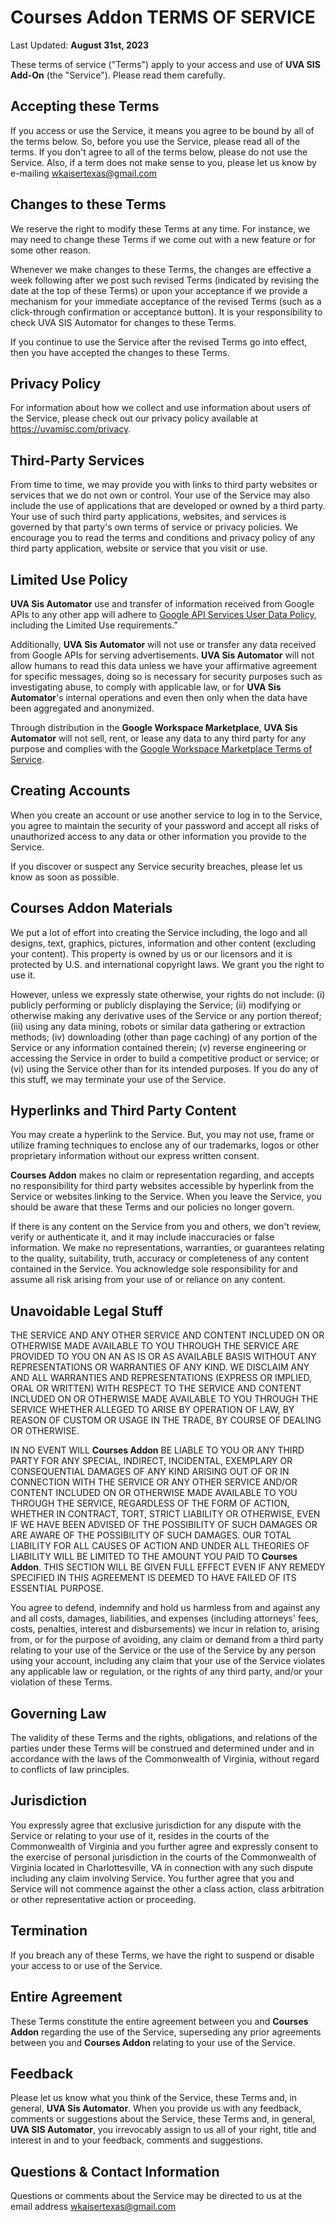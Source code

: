 # **Courses Addon** TERMS OF SERVICE

Last Updated: **August 31st, 2023**

These terms of service ("Terms") apply to your access and use of **UVA SIS Add-On** (the "Service"). Please read them carefully.

## Accepting these Terms

If you access or use the Service, it means you agree to be bound by all of the terms below. So, before you use the Service, please read all of the terms. If you don't agree to all of the terms below, please do not use the Service. Also, if a term does not make sense to you, please let us know by e-mailing wkaisertexas@gmail.com

## Changes to these Terms

We reserve the right to modify these Terms at any time. For instance, we may need to change these Terms if we come out with a new feature or for some other reason.

Whenever we make changes to these Terms, the changes are effective a week following after we post such revised Terms (indicated by revising the date at the top of these Terms) or upon your acceptance if we provide a mechanism for your immediate acceptance of the revised Terms (such as a click-through confirmation or acceptance button). It is your responsibility to check UVA SIS Automator for changes to these Terms.

If you continue to use the Service after the revised Terms go into effect, then you have accepted the changes to these Terms.

## Privacy Policy

For information about how we collect and use information about users of the Service, please check out our privacy policy available at https://uvamisc.com/privacy.

## Third-Party Services

From time to time, we may provide you with links to third party websites or services that we do not own or control. Your use of the Service may also include the use of applications that are developed or owned by a third party. Your use of such third party applications, websites, and services is governed by that party's own terms of service or privacy policies. We encourage you to read the terms and conditions and privacy policy of any third party application, website or service that you visit or use.

## Limited Use Policy
**UVA Sis Automator** use and transfer of information received from Google APIs to any other app will adhere to [Google API Services User Data Policy](https://developers.google.com/terms/api-services-user-data-policy#additional_requirements_for_specific_api_scopes), including the Limited Use requirements.”

Additionally, **UVA Sis Automator** will not use or transfer any data received from Google APIs for serving advertisements. **UVA Sis Automator** will not allow humans to read this data unless we have your affirmative agreement for specific messages, doing so is necessary for security purposes such as investigating abuse, to comply with applicable law, or for **UVA Sis Automator**'s internal operations and even then only when the data have been aggregated and anonymized.

Through distribution in the **Google Workspace Marketplace**, **UVA Sis Automator** will not sell, rent, or lease any data to any third party for any purpose and complies with the [Google Workspace Marketplace Terms of Service](https://workspace.google.com/terms/marketplace/tos.html).

## Creating Accounts

When you create an account or use another service to log in to the Service, you agree to maintain the security of your password and accept all risks of unauthorized access to any data or other information you provide to the Service.

If you discover or suspect any Service security breaches, please let us know as soon as possible.

## **Courses Addon** Materials

We put a lot of effort into creating the Service including, the logo and all designs, text, graphics, pictures, information and other content (excluding your content). This property is owned by us or our licensors and it is protected by U.S. and international copyright laws. We grant you the right to use it.

However, unless we expressly state otherwise, your rights do not include: (i) publicly performing or publicly displaying the Service; (ii) modifying or otherwise making any derivative uses of the Service or any portion thereof; (iii) using any data mining, robots or similar data gathering or extraction methods; (iv) downloading (other than page caching) of any portion of the Service or any information contained therein; (v) reverse engineering or accessing the Service in order to build a competitive product or service; or (vi) using the Service other than for its intended purposes. If you do any of this stuff, we may terminate your use of the Service.

## Hyperlinks and Third Party Content

You may create a hyperlink to the Service. But, you may not use, frame or utilize framing techniques to enclose any of our trademarks, logos or other proprietary information without our express written consent.

**Courses Addon** makes no claim or representation regarding, and accepts no responsibility for third party websites accessible by hyperlink from the Service or websites linking to the Service. When you leave the Service, you should be aware that these Terms and our policies no longer govern.

If there is any content on the Service from you and others, we don't review, verify or authenticate it, and it may include inaccuracies or false information. We make no representations, warranties, or guarantees relating to the quality, suitability, truth, accuracy or completeness of any content contained in the Service. You acknowledge sole responsibility for and assume all risk arising from your use of or reliance on any content.

## Unavoidable Legal Stuff

THE SERVICE AND ANY OTHER SERVICE AND CONTENT INCLUDED ON OR OTHERWISE MADE AVAILABLE TO YOU THROUGH THE SERVICE ARE PROVIDED TO YOU ON AN AS IS OR AS AVAILABLE BASIS WITHOUT ANY REPRESENTATIONS OR WARRANTIES OF ANY KIND. WE DISCLAIM ANY AND ALL WARRANTIES AND REPRESENTATIONS (EXPRESS OR IMPLIED, ORAL OR WRITTEN) WITH RESPECT TO THE SERVICE AND CONTENT INCLUDED ON OR OTHERWISE MADE AVAILABLE TO YOU THROUGH THE SERVICE WHETHER ALLEGED TO ARISE BY OPERATION OF LAW, BY REASON OF CUSTOM OR USAGE IN THE TRADE, BY COURSE OF DEALING OR OTHERWISE.

IN NO EVENT WILL **Courses Addon** BE LIABLE TO YOU OR ANY THIRD PARTY FOR ANY SPECIAL, INDIRECT, INCIDENTAL, EXEMPLARY OR CONSEQUENTIAL DAMAGES OF ANY KIND ARISING OUT OF OR IN CONNECTION WITH THE SERVICE OR ANY OTHER SERVICE AND/OR CONTENT INCLUDED ON OR OTHERWISE MADE AVAILABLE TO YOU THROUGH THE SERVICE, REGARDLESS OF THE FORM OF ACTION, WHETHER IN CONTRACT, TORT, STRICT LIABILITY OR OTHERWISE, EVEN IF WE HAVE BEEN ADVISED OF THE POSSIBILITY OF SUCH DAMAGES OR ARE AWARE OF THE POSSIBILITY OF SUCH DAMAGES. OUR TOTAL LIABILITY FOR ALL CAUSES OF ACTION AND UNDER ALL THEORIES OF LIABILITY WILL BE LIMITED TO THE AMOUNT YOU PAID TO **Courses Addon**. THIS SECTION WILL BE GIVEN FULL EFFECT EVEN IF ANY REMEDY SPECIFIED IN THIS AGREEMENT IS DEEMED TO HAVE FAILED OF ITS ESSENTIAL PURPOSE.

You agree to defend, indemnify and hold us harmless from and against any and all costs, damages, liabilities, and expenses (including attorneys' fees, costs, penalties, interest and disbursements) we incur in relation to, arising from, or for the purpose of avoiding, any claim or demand from a third party relating to your use of the Service or the use of the Service by any person using your account, including any claim that your use of the Service violates any applicable law or regulation, or the rights of any third party, and/or your violation of these Terms.

## Governing Law

The validity of these Terms and the rights, obligations, and relations of the parties under these Terms will be construed and determined under and in accordance with the laws of the Commonwealth of Virginia, without regard to conflicts of law principles.

## Jurisdiction

You expressly agree that exclusive jurisdiction for any dispute with the Service or relating to your use of it, resides in the courts of the Commonwealth of Virginia and you further agree and expressly consent to the exercise of personal jurisdiction in the courts of the Commonwealth of Virginia located in Charlottesville, VA in connection with any such dispute including any claim involving Service. You further agree that you and Service will not commence against the other a class action, class arbitration or other representative action or proceeding.

## Termination

If you breach any of these Terms, we have the right to suspend or disable your access to or use of the Service.

## Entire Agreement

These Terms constitute the entire agreement between you and **Courses Addon** regarding the use of the Service, superseding any prior agreements between you and **Courses Addon** relating to your use of the Service.

## Feedback

Please let us know what you think of the Service, these Terms and, in general, **UVA Sis Automator**. When you provide us with any feedback, comments or suggestions about the Service, these Terms and, in general, **UVA SIS Automator**, you irrevocably assign to us all of your right, title and interest in and to your feedback, comments and suggestions.

## Questions & Contact Information

Questions or comments about the Service may be directed to us at the email address wkaisertexas@gmail.com
